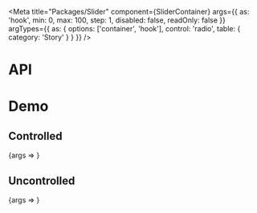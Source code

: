 
<Meta
  title="Packages/Slider"
  component={SliderContainer}
  args={{
    as: 'hook',
    min: 0,
    max: 100,
    step: 1,
    disabled: false,
    readOnly: false
  }}
  argTypes={{
    as: {
      options: ['container', 'hook'],
      control: 'radio',
      table: { category: 'Story' }
    }
  }}
/>

# API

<ArgsTable />

# Demo

## Controlled

<Canvas>
  <Story
    name="Controlled"
    args={{
      defaultValue: [3, 8],
      min: 0,
      max: 10,
      step: 1
    }}
  >
    {args => <SliderStory {...args} />}
  </Story>
</Canvas>

## Uncontrolled

<Canvas>
  <Story name="Uncontrolled">{args => <SliderStory {...args} />}</Story>
</Canvas>
